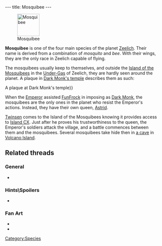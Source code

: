 ---
title: Mosquibee
---

{{twinsunica import}}[[Image:MosqAnim.gif|right|73px|frame|Mosquibee]]

'''Mosquibee''' is one of the four main species of the planet [[Zeelich]]. Their name is derived from a combination of ''mosquito'' and ''bee''. With their wings, they are the only race in Zeelich capable of flying.

The mosquibees usually keep to themselves, and outside the [[Island of the Mosquibees]] in the [[Under-Gas]] of Zeelich, they are hardly seen around the planet. A plaque in [[Dark Monk's temple]] describes them as such:

{{Quote
 |quote=Mosquibee representative. The race of the Mosquibees lives in the under-gas. Their village is a magnificent cocoon anchored on the rocky tor which supports the island CX.
 |character=Dark Monk's temple{{!}}A plaque at Dark Monk's temple}}

When the [[Emperor]] assisted [[FunFrock]] in imposing as [[Dark Monk]], the mosquibees are the only ones in the planet who resist the Emperor's actions. Instead, they have their own queen, [[Astrid]].

[[Twinsen]] comes to the Island of the Mosquibees knowing it provides access to [[Island CX]]. Just after he proves his trustworthiness to the queen, the Emperor's soldiers attack the village, and a battle commences between them and the mosquibees. Several mosquibees take hide then in [[mosquibees hideout|a cave]] in [[Volcano Island]].

==Related threads==
===General===
* {{thread|id=4677|title=Sups vs. Mosquibee's!}}

===Hints\Spoilers===
* {{thread|id=10415|title=LBA 2 Goofs}}

===Fan Art===
* {{post|id=84457|title=Lba3}}
* {{thread|id=12119|title=Think of the mosquibees please!}}

[[Category:Mosquibees| ]]
[[Category:Mosquibee characters| ]]
[[Category:Mosquibee enemies| ]]
[[Category:Species]]